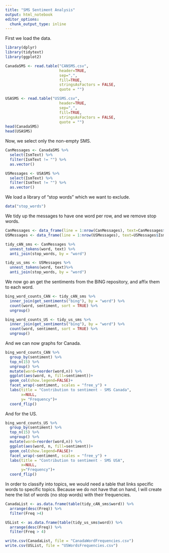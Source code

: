 ```yaml
---
title: "SMS Sentiment Analysis"
output: html_notebook
editor_options: 
  chunk_output_type: inline
---
```


First we load the data.

```r
library(dplyr)
library(tidytext)
library(ggplot2)

CanadaSMS <- read.table("CANSMS.csv", 
                        header=TRUE,
                        sep=",",
                        fill=TRUE,
                        stringsAsFactors = FALSE,
                        quote = "")

USASMS <- read.table("USSMS.csv", 
                        header=TRUE,
                        sep=",",
                        fill=TRUE,
                        stringsAsFactors = FALSE,
                        quote = "")
head(CanadaSMS)
head(USASMS)
```

Now, we select only the non-empty SMS.

```r

CanMessages <- CanadaSMS %>% 
  select(IsmText) %>% 
  filter(IsmText != "") %>% 
  as.vector()

USMessages <- USASMS %>% 
  select(IsmText) %>% 
  filter(IsmText != "") %>% 
  as.vector()

```

We load a library of "stop words" which we want to exclude.

```r
data("stop_words")
```

We tidy up the messages to have one word per row, and we remove stop words.

```r
CanMessages <- data_frame(line = 1:nrow(CanMessages), text=CanMessages$IsmText)
USMessages <- data_frame(line = 1:nrow(USMessages), text=USMessages$IsmText)

tidy_cAN_sms <- CanMessages %>% 
  unnest_tokens(word, text) %>% 
  anti_join(stop_words, by = "word")

tidy_us_sms <- USMessages %>% 
  unnest_tokens(word, text)%>% 
  anti_join(stop_words, by = "word")

```

We now go an get the sentiments from the BING repository, and affix them to each word.

```r
bing_word_counts_CAN <- tidy_cAN_sms %>% 
  inner_join(get_sentiments("bing"), by = "word") %>% 
  count(word, sentiment, sort = TRUE) %>% 
  ungroup()

bing_word_counts_US <- tidy_us_sms %>% 
  inner_join(get_sentiments("bing"), by = "word") %>% 
  count(word, sentiment, sort = TRUE) %>% 
  ungroup()
```

And we can now graphs for Canada.

```r
bing_word_counts_CAN %>% 
  group_by(sentiment) %>% 
  top_n(15) %>% 
  ungroup() %>% 
  mutate(word=reorder(word,n)) %>% 
  ggplot(aes(word, n, fill=sentiment))+
  geom_col(show.legend=FALSE)+
  facet_wrap(~sentiment, scales = "free_y") +
  labs(title = "Contribution to sentiment - SMS Canada",
       x=NULL,
       y= "Frequency")+
  coord_flip()
```

And for the US.

```r
bing_word_counts_US %>% 
  group_by(sentiment) %>% 
  top_n(15) %>% 
  ungroup() %>% 
  mutate(word=reorder(word,n)) %>% 
  ggplot(aes(word, n, fill=sentiment))+
  geom_col(show.legend=FALSE)+
  facet_wrap(~sentiment, scales = "free_y") +
  labs(title = "Contribution to sentiment - SMS USA",
       x=NULL,
       y="Frequency")+
  coord_flip()
```

In order to classify into topics, we would need a table that links specific words to specific topics. Because we do not have that on hand, I will create here the list of words (no stop words) with their frequencies.

```r
CanadaList <- as.data.frame(table(tidy_cAN_sms$word)) %>% 
  arrange(desc(Freq)) %>% 
  filter(Freq >4)

USList <- as.data.frame(table(tidy_us_sms$word)) %>% 
  arrange(desc(Freq)) %>% 
  filter(Freq > 4)

write.csv(CanadaList, file = "CanadaWordFrequencies.csv")
write.csv(USList, file = "USWordsFrequencies.csv")

```


